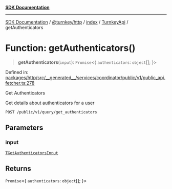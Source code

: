[**SDK Documentation**](../../../../../../README.mdx)

***

[SDK Documentation](../../../../../../packages.mdx) / [@turnkey/http](../../../../README.mdx) / [index](../../../README.mdx) / [TurnkeyApi](../README.mdx) / getAuthenticators

# Function: getAuthenticators()

> **getAuthenticators**(`input`): `Promise`\<\{ `authenticators`: `object`[]; \}\>

Defined in: [packages/http/src/\_\_generated\_\_/services/coordinator/public/v1/public\_api.fetcher.ts:278](https://github.com/tkhq/sdk/blob/fd49bfe86475c8603b3eb385aa101efa36fa32fc/packages/http/src/__generated__/services/coordinator/public/v1/public_api.fetcher.ts#L278)

Get Authenticators

Get details about authenticators for a user

`POST /public/v1/query/get_authenticators`

## Parameters

### input

[`TGetAuthenticatorsInput`](../type-aliases/TGetAuthenticatorsInput.mdx)

## Returns

`Promise`\<\{ `authenticators`: `object`[]; \}\>
